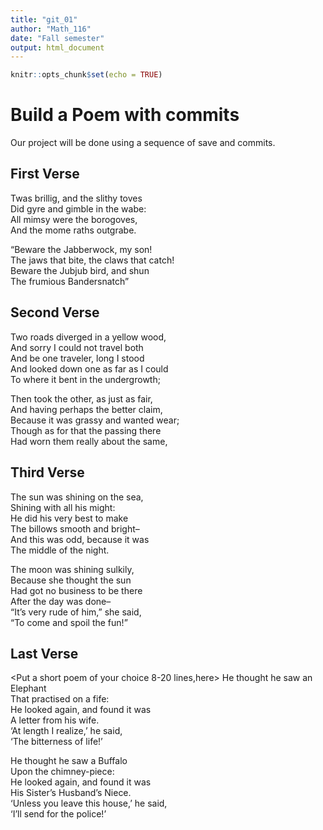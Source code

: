 ---
title: "git_01"
author: "Math_116"
date: "Fall semester"
output: html_document
---

```{r setup, include=FALSE}
knitr::opts_chunk$set(echo = TRUE)
```
# Build a Poem with commits
Our project will be done using a sequence of save and commits.

## First Verse 
<Put the first two verses of Jabberwocky by Lewis Carrol in this section>
Twas brillig, and the slithy toves         
 Did gyre and gimble in the wabe:         
All mimsy were the borogoves,             
 And the mome raths outgrabe.   
 
  
"Beware the Jabberwock, my son!  
The jaws that bite, the claws that catch!  
Beware the Jubjub bird, and shun  
The frumious Bandersnatch" 

## Second Verse
<Put the first two verses of The Road Not Taken by Robert Frost here>
Two roads diverged in a yellow wood,  
And sorry I could not travel both  
And be one traveler, long I stood  
And looked down one as far as I could  
To where it bent in the undergrowth;  


Then took the other, as just as fair,  
And having perhaps the better claim,  
Because it was grassy and wanted wear;  
Though as for that the passing there  
Had worn them really about the same,  

## Third Verse
<Put the first two verses of The Walrus and the Carpenter here>
The sun was shining on the sea,   
Shining with all his might:  
He did his very best to make   
The billows smooth and bright--   
And this was odd, because it was   
The middle of the night.   

The moon was shining sulkily,   
Because she thought the sun  
Had got no business to be there   
After the day was done--   
“It’s very rude of him," she said,  
“To come and spoil the fun!”   

## Last Verse
<Put a short poem of your choice 8-20 lines,here>
He thought he saw an Elephant  
That practised on a fife:   
He looked again, and found it was   
A letter from his wife.  
'At length I realize,' he said,   
'The bitterness of life! '   

He thought he saw a Buffalo   
Upon the chimney-piece:   
He looked again, and found it was   
His Sister's Husband's Niece.   
'Unless you leave this house,' he said,   
'I'll send for the police!    '
